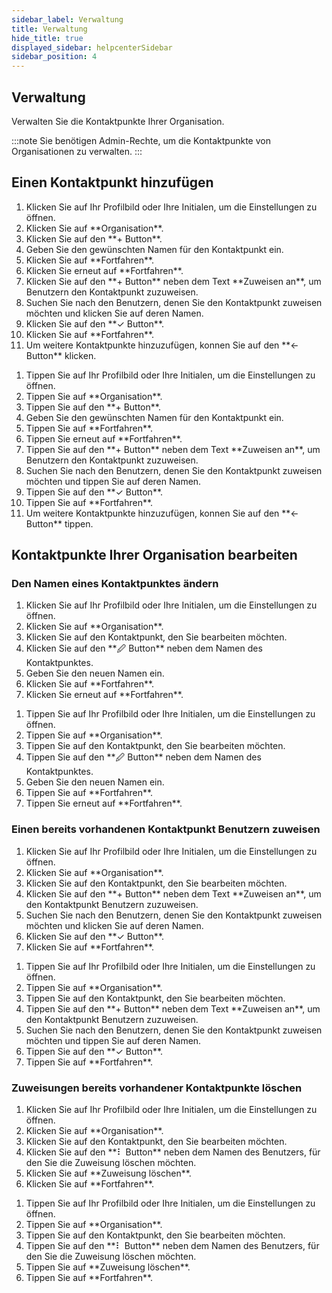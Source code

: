 ```yaml
---
sidebar_label: Verwaltung
title: Verwaltung
hide_title: true
displayed_sidebar: helpcenterSidebar
sidebar_position: 4
---
```



<div class="hero hero--primary">
  <div class="container">
    <h2 class="hero__title">Verwaltung</h2>
    <p class="hero__subtitle">Verwalten Sie die Kontaktpunkte Ihrer Organisation.</p>
  </div>
</div>

:::note
Sie benötigen Admin-Rechte, um die Kontaktpunkte von Organisationen zu verwalten.
:::

## Einen Kontaktpunkt hinzufügen

<Tabs>
  <TabItem value="desktop" label="Desktop">
  <ol>
    <li>Klicken Sie auf Ihr Profilbild oder Ihre Initialen, um die Einstellungen zu öffnen.</li>
    <li>Klicken Sie auf **Organisation**.</li>
    <li>Klicken Sie auf den **+ Button**.</li>
    <li>Geben Sie den gewünschten Namen für den Kontaktpunkt ein.</li>
    <li>Klicken Sie auf **Fortfahren**.</li>
    <li>Klicken Sie erneut auf **Fortfahren**.</li>
    <li>Klicken Sie auf den **+ Button** neben dem Text **Zuweisen an**, um Benutzern den Kontaktpunkt zuzuweisen.</li>
    <li>Suchen Sie nach den Benutzern, denen Sie den Kontaktpunkt zuweisen möchten und klicken Sie auf deren Namen.</li>
    <li>Klicken Sie auf den **✓ Button**.</li>
    <li>Klicken Sie auf **Fortfahren**.</li>
    <li>Um weitere Kontaktpunkte hinzuzufügen, konnen Sie auf den **← Button** klicken.</li>
  </ol>
  </TabItem>
  <TabItem value="mobil" label="Mobil">
  <ol>
    <li>Tippen Sie auf Ihr Profilbild oder Ihre Initialen, um die Einstellungen zu öffnen.</li>
    <li>Tippen Sie auf **Organisation**.</li>
    <li>Tippen Sie auf den **+ Button**.</li>
    <li>Geben Sie den gewünschten Namen für den Kontaktpunkt ein.</li>
    <li>Tippen Sie auf **Fortfahren**.</li>
    <li>Tippen Sie erneut auf **Fortfahren**.</li>
    <li>Tippen Sie auf den **+ Button** neben dem Text **Zuweisen an**, um Benutzern den Kontaktpunkt zuzuweisen.</li>
    <li>Suchen Sie nach den Benutzern, denen Sie den Kontaktpunkt zuweisen möchten und tippen Sie auf deren Namen.</li>
    <li>Tippen Sie auf den **✓ Button**.</li>
    <li>Tippen Sie auf **Fortfahren**.</li>
    <li>Um weitere Kontaktpunkte hinzuzufügen, konnen Sie auf den **← Button** tippen.</li>
  </ol>
  </TabItem>
</Tabs>

## Kontaktpunkte Ihrer Organisation bearbeiten

### Den Namen eines Kontaktpunktes ändern

<Tabs>
  <TabItem value="desktop" label="Desktop">
  <ol>
    <li>Klicken Sie auf Ihr Profilbild oder Ihre Initialen, um die Einstellungen zu öffnen.</li>
    <li>Klicken Sie auf **Organisation**.</li>
    <li>Klicken Sie auf den Kontaktpunkt, den Sie bearbeiten möchten.</li>
    <li>Klicken Sie auf den **🖉 Button** neben dem Namen des Kontaktpunktes.</li>
    <li>Geben Sie den neuen Namen ein.</li>
    <li>Klicken Sie auf **Fortfahren**.</li>
    <li>Klicken Sie erneut auf **Fortfahren**.</li>
  </ol>
  </TabItem>
  <TabItem value="mobil" label="Mobil">
  <ol>
    <li>Tippen Sie auf Ihr Profilbild oder Ihre Initialen, um die Einstellungen zu öffnen.</li>
    <li>Tippen Sie auf **Organisation**.</li>
    <li>Tippen Sie auf den Kontaktpunkt, den Sie bearbeiten möchten.</li>
    <li>Tippen Sie auf den **🖉 Button** neben dem Namen des Kontaktpunktes.</li>
    <li>Geben Sie den neuen Namen ein.</li>
    <li>Tippen Sie auf **Fortfahren**.</li>
    <li>Tippen Sie erneut auf **Fortfahren**.</li>
  </ol>
  </TabItem>
</Tabs>

### Einen bereits vorhandenen Kontaktpunkt Benutzern zuweisen

<Tabs>
  <TabItem value="desktop" label="Desktop">
  <ol>
    <li>Klicken Sie auf Ihr Profilbild oder Ihre Initialen, um die Einstellungen zu öffnen.</li>
    <li>Klicken Sie auf **Organisation**.</li>
    <li>Klicken Sie auf den Kontaktpunkt, den Sie bearbeiten möchten.</li>
    <li>Klicken Sie auf den **+ Button** neben dem Text **Zuweisen an**, um den Kontaktpunkt Benutzern zuzuweisen.</li>
    <li>Suchen Sie nach den Benutzern, denen Sie den Kontaktpunkt zuweisen möchten und klicken Sie auf deren Namen.</li>
    <li>Klicken Sie auf den **✓ Button**.</li>
    <li>Klicken Sie auf **Fortfahren**.</li>
  </ol>
  </TabItem>
  <TabItem value="mobil" label="Mobil">
  <ol>
    <li>Tippen Sie auf Ihr Profilbild oder Ihre Initialen, um die Einstellungen zu öffnen.</li>
    <li>Tippen Sie auf **Organisation**.</li>
    <li>Tippen Sie auf den Kontaktpunkt, den Sie bearbeiten möchten.</li>
    <li>Tippen Sie auf den **+ Button** neben dem Text **Zuweisen an**, um den Kontaktpunkt Benutzern zuzuweisen.</li>
    <li>Suchen Sie nach den Benutzern, denen Sie den Kontaktpunkt zuweisen möchten und tippen Sie auf deren Namen.</li>
    <li>Tippen Sie auf den **✓ Button**.</li>
    <li>Tippen Sie auf **Fortfahren**.</li>
  </ol>
  </TabItem>
</Tabs>

### Zuweisungen bereits vorhandener Kontaktpunkte löschen

<Tabs>
  <TabItem value="desktop" label="Desktop">
  <ol>
    <li>Klicken Sie auf Ihr Profilbild oder Ihre Initialen, um die Einstellungen zu öffnen.</li>
    <li>Klicken Sie auf **Organisation**.</li>
    <li>Klicken Sie auf den Kontaktpunkt, den Sie bearbeiten möchten.</li>
    <li>Klicken Sie auf den **⠇ Button** neben dem Namen des Benutzers, für den Sie die Zuweisung löschen möchten.</li>
    <li>Klicken Sie auf **Zuweisung löschen**.</li>
    <li>Klicken Sie auf **Fortfahren**.</li>
  </ol>
  </TabItem>
  <TabItem value="mobil" label="Mobil">
  <ol>
    <li>Tippen Sie auf Ihr Profilbild oder Ihre Initialen, um die Einstellungen zu öffnen.</li>
    <li>Tippen Sie auf **Organisation**.</li>
    <li>Tippen Sie auf den Kontaktpunkt, den Sie bearbeiten möchten.</li>
    <li>Tippen Sie auf den **⠇ Button** neben dem Namen des Benutzers, für den Sie die Zuweisung löschen möchten.</li>
    <li>Tippen Sie auf **Zuweisung löschen**.</li>
    <li>Tippen Sie auf **Fortfahren**.</li>
  </ol>
  </TabItem>
</Tabs>
